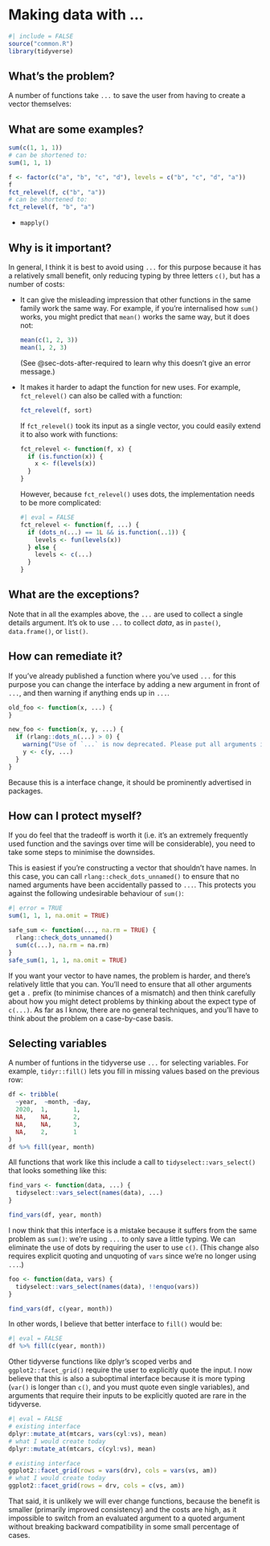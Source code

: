 # Making data with ... {#sec-dots-data}

```r
#| include = FALSE
source("common.R")
library(tidyverse)
```

## What's the problem?

A number of functions take `...` to save the user from having to create a vector themselves:

## What are some examples?

```r
sum(c(1, 1, 1))
# can be shortened to:
sum(1, 1, 1)

f <- factor(c("a", "b", "c", "d"), levels = c("b", "c", "d", "a"))
f
fct_relevel(f, c("b", "a"))
# can be shortened to:
fct_relevel(f, "b", "a")

```

-   `mapply()`

## Why is it important?

In general, I think it is best to avoid using `...` for this purpose because it has a relatively small benefit, only reducing typing by three letters `c()`, but has a number of costs:

-   It can give the misleading impression that other functions in the same family work the same way.
    For example, if you're internalised how `sum()` works, you might predict that `mean()` works the same way, but it does not:

    ```r
    mean(c(1, 2, 3))
    mean(1, 2, 3)
    ```

    (See @sec-dots-after-required to learn why this doesn't give an error message.)

-   It makes it harder to adapt the function for new uses.
    For example, `fct_relevel()` can also be called with a function:

    ```r
    fct_relevel(f, sort)
    ```

    If `fct_relevel()` took its input as a single vector, you could easily extend it to also work with functions:

    ```r
    fct_relevel <- function(f, x) {
      if (is.function(x)) {
        x <- f(levels(x))
      }
    }
    ```

    However, because `fct_relevel()` uses dots, the implementation needs to be more complicated:

    ```r
    #| eval = FALSE
    fct_relevel <- function(f, ...) {
      if (dots_n(...) == 1L && is.function(..1)) {
        levels <- fun(levels(x))
      } else {
        levels <- c(...)
      }
    }
    ```

## What are the exceptions?

Note that in all the examples above, the `...` are used to collect a single details argument.
It's ok to use `...` to collect *data*, as in `paste()`, `data.frame()`, or `list()`.

## How can remediate it?

If you've already published a function where you've used `...` for this purpose you can change the interface by adding a new argument in front of `...`, and then warning if anything ends up in `...`.

```r
old_foo <- function(x, ...) {
}

new_foo <- function(x, y, ...) {
  if (rlang::dots_n(...) > 0) {
    warning("Use of `...` is now deprecated. Please put all arguments in `y`")
    y <- c(y, ...)
  }
}
```

Because this is a interface change, it should be prominently advertised in packages.

## How can I protect myself?

If you do feel that the tradeoff is worth it (i.e. it's an extremely frequently used function and the savings over time will be considerable), you need to take some steps to minimise the downsides.

This is easiest if you're constructing a vector that shouldn't have names.
In this case, you can call `rlang::check_dots_unnamed()` to ensure that no named arguments have been accidentally passed to `...`.
This protects you against the following undesirable behaviour of `sum()`:

```r
#| error = TRUE
sum(1, 1, 1, na.omit = TRUE)

safe_sum <- function(..., na.rm = TRUE) {
  rlang::check_dots_unnamed()
  sum(c(...), na.rm = na.rm)
}
safe_sum(1, 1, 1, na.omit = TRUE)
```

If you want your vector to have names, the problem is harder, and there's relatively little that you can.
You'll need to ensure that all other arguments get a `.` prefix (to minimise chances of a mismatch) and then think carefully about how you might detect problems by thinking about the expect type of `c(...)`.
As far as I know, there are no general techniques, and you'll have to think about the problem on a case-by-case basis.

## Selecting variables

A number of funtions in the tidyverse use `...` for selecting variables.
For example, `tidyr::fill()` lets you fill in missing values based on the previous row:

```r
df <- tribble(
  ~year,  ~month, ~day,
  2020,  1,       1,
  NA,    NA,      2,
  NA,    NA,      3,
  NA,    2,       1
)
df %>% fill(year, month)
```

All functions that work like this include a call to `tidyselect::vars_select()` that looks something like this:

```r
find_vars <- function(data, ...) {
  tidyselect::vars_select(names(data), ...)
}

find_vars(df, year, month)
```

I now think that this interface is a mistake because it suffers from the same problem as `sum()`: we're using `...` to only save a little typing.
We can eliminate the use of dots by requiring the user to use `c()`.
(This change also requires explicit quoting and unquoting of `vars` since we're no longer using `...`.)

```r
foo <- function(data, vars) {
  tidyselect::vars_select(names(data), !!enquo(vars))
}

find_vars(df, c(year, month))
```

In other words, I believe that better interface to `fill()` would be:

```r
#| eval = FALSE
df %>% fill(c(year, month))
```

Other tidyverse functions like dplyr's scoped verbs and `ggplot2::facet_grid()` require the user to explicitly quote the input.
I now believe that this is also a suboptimal interface because it is more typing (`var()` is longer than `c()`, and you must quote even single variables), and arguments that require their inputs to be explicitly quoted are rare in the tidyverse.

```r
#| eval = FALSE
# existing interface
dplyr::mutate_at(mtcars, vars(cyl:vs), mean)
# what I would create today
dplyr::mutate_at(mtcars, c(cyl:vs), mean)

# existing interface
ggplot2::facet_grid(rows = vars(drv), cols = vars(vs, am))
# what I would create today
ggplot2::facet_grid(rows = drv, cols = c(vs, am))
```

That said, it is unlikely we will ever change functions, because the benefit is smaller (primarily improved consistency) and the costs are high, as it impossible to switch from an evaluated argument to a quoted argument without breaking backward compatibility in some small percentage of cases.
